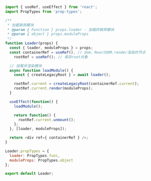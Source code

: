```javascript
import { useRef, useEffect } from 'react';
import PropTypes from 'prop-types';

/**
 * 加载联邦模块
 * @param { Function } props.loader - 加载的联邦模块
 * @param { object } props.moduleProps
 */
function Loader(props) {
  const { loader, moduleProps } = props;
  const containerRef = useRef(), // dom，ReactDOM.render渲染的节点
    rootRef = useRef(); // 保存root对象

  // 加载并渲染模块
  async function loadModule() {
    const { createLegacyRoot } = await loader();

    rootRef.current = createLegacyRoot(containerRef.current);
    rootRef.current.render(moduleProps);
  }

  useEffect(function() {
    loadModule();

    return function() {
      rootRef.current.unmount();
    };
  }, [loader, moduleProps]);

  return <div ref={ containerRef } />;
}

Loader.propTypes = {
  loader: PropTypes.func,
  moduleProps: PropTypes.object
};

export default Loader;
```